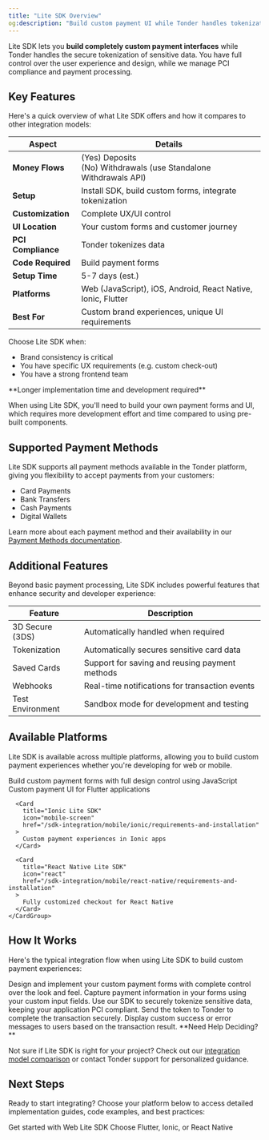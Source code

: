 ```yaml
---
title: "Lite SDK Overview"
og:description: "Build custom payment UI while Tonder handles tokenization"
---
```


Lite SDK lets you **build completely custom payment interfaces** while Tonder handles the secure tokenization of sensitive data. You have full control over the user experience and design, while we manage PCI compliance and payment processing.

## Key Features

Here's a quick overview of what Lite SDK offers and how it compares to other integration models:

| Aspect             | Details                                                      |
| ------------------ | ------------------------------------------------------------ |
| **Money Flows**    | (Yes) Deposits<br/>(No) Withdrawals (use Standalone Withdrawals API) |
| **Setup**          | Install SDK, build custom forms, integrate tokenization      |
| **Customization**  | Complete UX/UI control                                       |
| **UI Location**    | Your custom forms and customer journey                       |
| **PCI Compliance** | Tonder tokenizes data                                        |
| **Code Required**  | Build payment forms                                          |
| **Setup Time**     | 5-7 days (est.)                                              |
| **Platforms**      | Web (JavaScript), iOS, Android, React Native, Ionic, Flutter |
| **Best For**       | Custom brand experiences, unique UI requirements             |

Choose Lite SDK when:

- Brand consistency is critical
- You have specific UX requirements (e.g. custom check-out)
- You have a strong frontend team

<Warning>
**Longer implementation time and development required**

When using Lite SDK, you'll need to build your own payment forms and UI, which requires more development effort and time compared to using pre-built components.
</Warning>

## Supported Payment Methods

Lite SDK supports all payment methods available in the Tonder platform, giving you flexibility to accept payments from your customers:

- Card Payments
- Bank Transfers
- Cash Payments
- Digital Wallets

Learn more about each payment method and their availability in our [Payment Methods documentation](/online-payments/payment-methods).

## Additional Features

Beyond basic payment processing, Lite SDK includes powerful features that enhance security and developer experience:

| Feature                      | Description                                      |
| ---------------------------- | ------------------------------------------------ |
| 3D Secure (3DS)              | Automatically handled when required              |
| Tokenization                 | Automatically secures sensitive card data        |
| Saved Cards                  | Support for saving and reusing payment methods   |
| Webhooks                     | Real-time notifications for transaction events   |
| Test Environment             | Sandbox mode for development and testing         |

## Available Platforms

Lite SDK is available across multiple platforms, allowing you to build custom payment experiences whether you're developing for web or mobile.

<Tabs>
  <Tab title="Web">
    <Card
      title="Web Lite SDK"
      icon="browser"
      href="/sdk-integration/web/js-lite/requirements-and-installation"
    >
      Build custom payment forms with full design control using JavaScript
    </Card>
  </Tab>
  
  <Tab title="Mobile">
    <CardGroup cols={2}>
      <Card
        title="Flutter Lite SDK"
        icon="mobile"
        href="/sdk-integration/mobile/flutter/requirements-and-installation"
      >
        Custom payment UI for Flutter applications
      </Card>
      
      <Card
        title="Ionic Lite SDK"
        icon="mobile-screen"
        href="/sdk-integration/mobile/ionic/requirements-and-installation"
      >
        Custom payment experiences in Ionic apps
      </Card>
      
      <Card
        title="React Native Lite SDK"
        icon="react"
        href="/sdk-integration/mobile/react-native/requirements-and-installation"
      >
        Fully customized checkout for React Native
      </Card>
    </CardGroup>
  </Tab>
</Tabs>

## How It Works

Here's the typical integration flow when using Lite SDK to build custom payment experiences:

<Steps>
  <Step title="Build Your UI">
    Design and implement your custom payment forms with complete control over the look and feel.
  </Step>
  
  <Step title="Collect Payment Data">
    Capture payment information in your forms using your custom input fields.
  </Step>
  
  <Step title="Tokenize with Lite SDK">
    Use our SDK to securely tokenize sensitive data, keeping your application PCI compliant.
  </Step>
  
  <Step title="Process Payment">
    Send the token to Tonder to complete the transaction securely.
  </Step>
  
  <Step title="Handle Response">
    Display custom success or error messages to users based on the transaction result.
  </Step>
</Steps>

<Info>
**Need Help Deciding?**

Not sure if Lite SDK is right for your project? Check out our [integration model comparison](/integration/choose-integration) or contact Tonder support for personalized guidance.
</Info>

## Next Steps

Ready to start integrating? Choose your platform below to access detailed implementation guides, code examples, and best practices:

<CardGroup cols={2}>
  <Card title="Web Full SDK" icon="browser" href="/sdk-integration/web/overview">
    Get started with Web Lite SDK
  </Card>
  <Card title="Mobile SDKs" icon="mobile" href="/sdk-integration/mobile/overview">
    Choose Flutter, Ionic, or React Native
  </Card>
</CardGroup>

